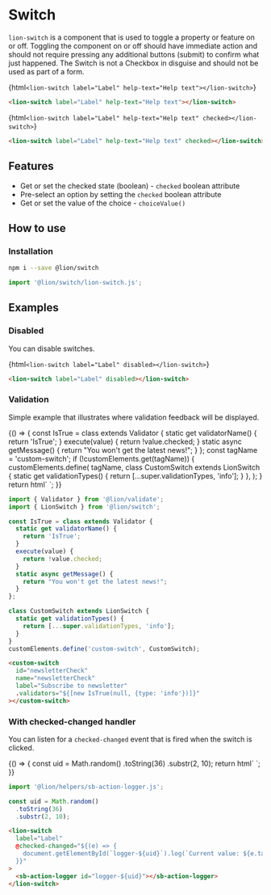 

<Meta title="Buttons/Switch" />

# Switch

`lion-switch` is a component that is used to toggle a property or feature on or off. Toggling the component on or off should have immediate action and should not require pressing any additional buttons (submit) to confirm what just happened. The Switch is not a Checkbox in disguise and should not be used as part of a form.

<Story name="Default (off)">{html`
  <lion-switch label="Label" help-text="Help text"></lion-switch>
`}</Story>

```html
<lion-switch label="Label" help-text="Help text"></lion-switch>
```

<Story name="Checked">{html`
  <lion-switch label="Label" help-text="Help text" checked></lion-switch>
`}</Story>

```html
<lion-switch label="Label" help-text="Help text" checked></lion-switch>
```

## Features

- Get or set the checked state (boolean) - `checked` boolean attribute
- Pre-select an option by setting the `checked` boolean attribute
- Get or set the value of the choice - `choiceValue()`

## How to use

### Installation

```sh
npm i --save @lion/switch
```

```js
import '@lion/switch/lion-switch.js';
```

## Examples

### Disabled

You can disable switches.

<Story name="Disabled">{html`
  <lion-switch label="Label" disabled></lion-switch>
`}</Story>

```html
<lion-switch label="Label" disabled></lion-switch>
```

### Validation

Simple example that illustrates where validation feedback will be displayed.

<Story name="Validation">
  {() => {
    const IsTrue = class extends Validator {
      static get validatorName() {
        return 'IsTrue';
      }
      execute(value) {
        return !value.checked;
      }
      static async getMessage() {
        return "You won't get the latest news!";
      }
    };
    const tagName = 'custom-switch';
    if (!customElements.get(tagName)) {
      customElements.define(
        tagName,
        class CustomSwitch extends LionSwitch {
          static get validationTypes() {
            return [...super.validationTypes, 'info'];
          }
        },
      );
    }
    return html`
      <custom-switch
        id="newsletterCheck"
        name="newsletterCheck"
        label="Subscribe to newsletter"
        .validators="${[new IsTrue(null, { type: 'info' })]}"
      ></custom-switch>
    `;
  }}
</Story>

```js
import { Validator } from '@lion/validate';
import { LionSwitch } from '@lion/switch';

const IsTrue = class extends Validator {
  static get validatorName() {
    return 'IsTrue';
  }
  execute(value) {
    return !value.checked;
  }
  static async getMessage() {
    return "You won't get the latest news!";
  }
};

class CustomSwitch extends LionSwitch {
  static get validationTypes() {
    return [...super.validationTypes, 'info'];
  }
}
customElements.define('custom-switch', CustomSwitch);
```

```html
<custom-switch
  id="newsletterCheck"
  name="newsletterCheck"
  label="Subscribe to newsletter"
  .validators="${[new IsTrue(null, {type: 'info'})]}"
></custom-switch>
```

### With checked-changed handler

You can listen for a `checked-changed` event that is fired when the switch is clicked.

<Story name="checked-changed handler">
  {() => {
    const uid = Math.random()
      .toString(36)
      .substr(2, 10);
    return html`
      <lion-switch
        label="Label"
        @checked-changed="${e => {
          document.getElementById(`logger-${uid}`).log(`Current value: ${e.target.checked}`);
        }}"
      >
      </lion-switch>
      <sb-action-logger id="logger-${uid}"></sb-action-logger>
    `;
  }}
</Story>

```js
import '@lion/helpers/sb-action-logger.js';

const uid = Math.random()
  .toString(36)
  .substr(2, 10);
```

```html
<lion-switch
  label="Label"
  @checked-changed="${(e) => {
    document.getElementById(`logger-${uid}`).log(`Current value: ${e.target.checked}`);
  }}"
>
  <sb-action-logger id="logger-${uid}"></sb-action-logger>
</lion-switch>
```
